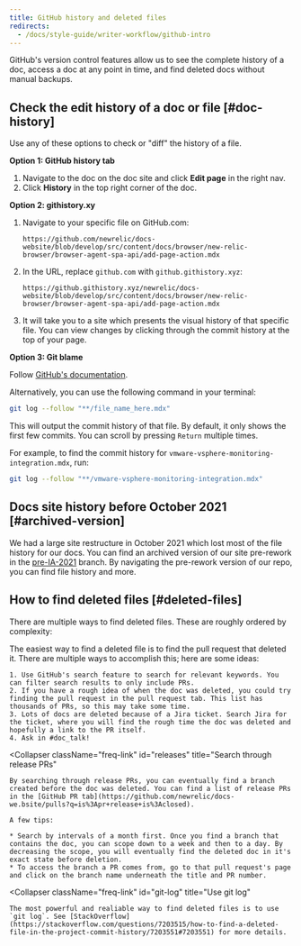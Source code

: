 ```yaml
---
title: GitHub history and deleted files
redirects: 
  - /docs/style-guide/writer-workflow/github-intro
---
```


GitHub's version control features allow us to see the complete history of a doc, access a doc at any point in time, and find deleted docs without manual backups.

## Check the edit history of a doc or file [#doc-history]

Use any of these options to check or "diff" the history of a file.

**Option 1: GitHub history tab**

1. Navigate to the doc on the doc site and click **Edit page** in the right nav.
2. Click **History** in the top right corner of the doc.

**Option 2: githistory.xy**

1. Navigate to your specific file on GitHub.com:
   ```
   https://github.com/newrelic/docs-website/blob/develop/src/content/docs/browser/new-relic-browser/browser-agent-spa-api/add-page-action.mdx
   ```

2. In the URL, replace `github.com` with `github.githistory.xyz`:
   ```
   https://github.githistory.xyz/newrelic/docs-website/blob/develop/src/content/docs/browser/new-relic-browser/browser-agent-spa-api/add-page-action.mdx
   ```

3. It will take you to a site which presents the visual history of that specific file. You can view changes by clicking through the commit history at the top of your page.

**Option 3: Git blame**

Follow [GitHub's documentation](https://docs.github.com/en/github/managing-files-in-a-repository/managing-files-on-github/tracking-changes-in-a-file).

Alternatively, you can use the following command in your terminal:

```bash
git log --follow "**/file_name_here.mdx"
```

This will output the commit history of that file. By default, it only shows the first few commits. You can scroll by pressing `Return` multiple times.

For example, to find the commit history for  `vmware-vsphere-monitoring-integration.mdx`, run:

```bash
git log --follow "**/vmware-vsphere-monitoring-integration.mdx"
```

## Docs site history before October 2021 [#archived-version]

We had a large site restructure in October 2021 which lost most of the file history for our docs. You can find an archived version of our site pre-rework in the [pre-IA-2021](https://github.com/newrelic/docs-website/tree/pre-IA-2021) branch. By navigating the pre-rework version of our repo, you can find file history and more.

## How to find deleted files [#deleted-files]

There are multiple ways to find deleted files. These are roughly ordered by complexity:

<CollapserGroup>
  <Collapser
    className="freq-link"
    id="pr"
    title="Finding the deletion PR"
  >
    The easiest way to find a deleted file is to find the pull request that deleted it. There are multiple ways to accomplish this; here are some ideas:

    1. Use GitHub's search feature to search for relevant keywords. You can filter search results to only include PRs.
    2. If you have a rough idea of when the doc was deleted, you could try finding the pull request in the pull request tab. This list has thousands of PRs, so this may take some time.
    3. Lots of docs are deleted because of a Jira ticket. Search Jira for the ticket, where you will find the rough time the doc was deleted and hopefully a link to the PR itself.
    4. Ask in #doc_talk!
  </Collapser>

  <Collapser
    className="freq-link"
    id="releases"
    title="Search through release PRs"
  >
    By searching through release PRs, you can eventually find a branch created before the doc was deleted. You can find a list of release PRs in the [GitHub PR tab](https://github.com/newrelic/docs-we.bsite/pulls?q=is%3Apr+release+is%3Aclosed).

    A few tips:

    * Search by intervals of a month first. Once you find a branch that contains the doc, you can scope down to a week and then to a day. By decreasing the scope, you will eventually find the deleted doc in it's exact state before deletion.
    * To access the branch a PR comes from, go to that pull request's page and click on the branch name underneath the title and PR number.
  </Collapser>

  <Collapser
    className="freq-link"
    id="git-log"
    title="Use git log"
  >
    The most powerful and realiable way to find deleted files is to use `git log`. See [StackOverflow](https://stackoverflow.com/questions/7203515/how-to-find-a-deleted-file-in-the-project-commit-history/7203551#7203551) for more details.
  </Collapser>
</CollapserGroup>
